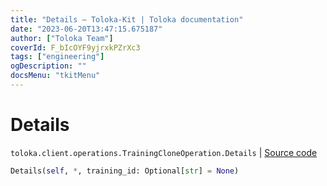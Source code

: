 ```yaml
---
title: "Details — Toloka-Kit | Toloka documentation"
date: "2023-06-20T13:47:15.675187"
author: ["Toloka Team"]
coverId: F_bIcOYF9yjrxkPZrXc3
tags: ["engineering"]
ogDescription: ""
docsMenu: "tkitMenu"
---
```


# Details

`toloka.client.operations.TrainingCloneOperation.Details` | [Source code](https://github.com/Toloka/toloka-kit/blob/v1.2.0/src/client/operations.py#L225)

```python
Details(self, *, training_id: Optional[str] = None)
```